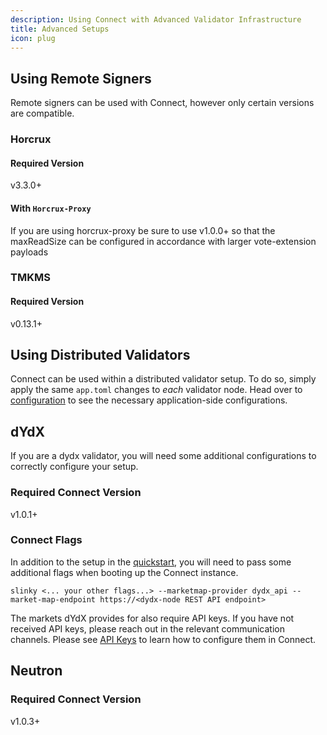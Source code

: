 ```yaml
---
description: Using Connect with Advanced Validator Infrastructure
title: Advanced Setups
icon: plug
---
```


## Using Remote Signers <Icon icon="key-skeleton-left-right" />

Remote signers can be used with Connect, however only certain versions are compatible.

### Horcrux

#### Required Version

v3.3.0+

#### With `Horcrux-Proxy`

If you are using horcrux-proxy be sure to use v1.0.0+ so that the maxReadSize can be configured in accordance with larger vote-extension payloads

### TMKMS

#### Required Version
v0.13.1+


## Using Distributed Validators <Icon icon="network-wired" />

Connect can be used within a distributed validator setup. To do so, simply apply the same `app.toml` changes to _each_ validator node.
Head over to [configuration](configuration#application) to see the necessary application-side configurations.


## dYdX

If you are a dydx validator, you will need some additional configurations to correctly configure your setup.

### Required Connect Version
v1.0.1+

### Connect Flags
In addition to the setup in the [quickstart](quickstart), you will need to pass some additional flags when booting up the Connect instance.

```shell
slinky <... your other flags...> --marketmap-provider dydx_api --market-map-endpoint https://<dydx-node REST API endpoint>
```

The markets dYdX provides for also require API keys. If you have not received API keys, please reach out in the relevant communication channels. Please see [API Keys](configuration#api-keys) to learn how to configure them in Connect.

## Neutron

### Required Connect Version
v1.0.3+